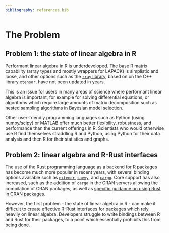 ```yaml
---
bibliography: references.bib
---
```


# The Problem

```{=html}
<!--
Outlining the issue / weak point / problem to be solved by this
proposal. This should be a compelling section that sets the reader up
for the next section - the proposed solution!

It is important to cover:

 - [ ] What the problem is
 - [ ] Who it affects
 - [ ] Why is it a problem
 - [ ] What will solving the problem enable (why should it be solved)
 - [ ] Brief summary of existing work and previous attempts (e.g., relevant R packages)
 - [ ] If proposing changes to R itself: letter of support from R Core member
-->
```
## Problem 1: the state of linear algebra in R
Performant linear algebra in R is underdeveloped. The base R matrix capability (array types and mostly wrappers for LAPACK) is simplistic and loose, and other options such as the [`rray` library](https://rray.r-lib.org/), based on on the C++ library `xtensor`, have not been updated in years.

This is an issue for users in many areas of science where performant linear algebra is important, for example for solving differential equations, or algorithms which require large amounts of matrix decomposition such as nested sampling algorithms in Bayesian model selection.

Other user-friendly programming languages such as Python (using numpy/scipy) or MATLAB offer much better flexibility, robustness, and performance than the current offerings in R. Scientists who would otherwise use R find themselves straddling R and Python, using Python for their data analysis and then R for their statistics and graphs.

## Problem 2: linear algebra and R-Rust interfaces
The use of the Rust programming language as a backend for R packages has become much more popular in recent years, with several binding options available such as [`extendr`](https://github.com/extendr), [`savvy`](https://github.com/yutannihilation/savvy/), and [`cargo`](https://github.com/dbdahl/cargo-framework). Core support has also increased, such as the addition of `cargo` in the CRAN servers allowing the compilation of CRAN packages, as well as [specific guidance on using Rust in CRAN packages](https://cran.r-project.org/web/packages/using_rust.html).

However, the first problem - the state of linear algebra in R - can make it difficult to create effective R-Rust interfaces for packages which rely heavily on linear algebra. Developers struggle to write bindings between R and Rust for their packages, to a point which essentially prohibits this from being done. 